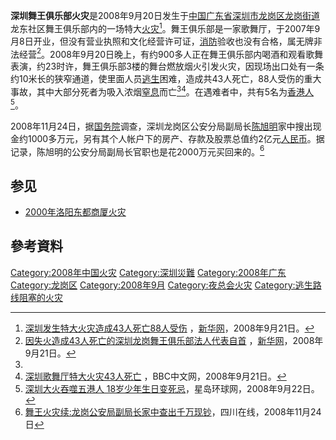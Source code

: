 {{Infobox Conflagration
|title=深圳舞王俱乐部火灾
|location={{CHN}}[[廣東|廣東]][[深圳|深圳]]
|date=2008年9月20日
|time=23时许
|timezone=[[UTC+8|UTC+8]]
|cause=室內燃放烟火
|class=特別重大火災（中國消防分級）
|fatalities=43人
|injuries=88人
}}

'''深圳舞王俱乐部火灾'''是2008年9月20日发生于[[中华人民共和国|中国]][[广东省|广东省]][[深圳市|深圳市]][[龙岗区|龙岗区]][[龙岗街道_(深圳市)|龙岗街道]]龙东社区舞王俱乐部内的一场特大[[火灾|火灾]]<ref name="深圳发生特大火灾造成43人死亡88人受伤">[http://news.xinhuanet.com/newscenter/2008-09/21/content_10086290.htm 深圳发生特大火灾造成43人死亡88人受伤] {{Wayback|url=http://news.xinhuanet.com/newscenter/2008-09/21/content_10086290.htm |date=20090825033808 }}，[[新华网|新华网]]，2008年9月21日。</ref>。舞王俱乐部是一家歌舞厅，于2007年9月8日开业，但没有营业执照和文化经营许可证，[[消防|消防]]验收也没有合格，属无牌非法经营<ref>[http://news.xinhuanet.com/newscenter/2008-09/21/content_10087722.htm 因失火造成43人死亡的深圳龙岗舞王俱乐部法人代表自首] {{Wayback|url=http://news.xinhuanet.com/newscenter/2008-09/21/content_10087722.htm |date=20150702093615 }}，[[新华网|新华网]]，2008年9月21日。</ref>。2008年9月20日晚上，有约900多人正在舞王俱乐部内喝酒和观看歌舞表演，约23时许，舞王俱乐部3楼的舞台燃放烟火引发火灾，因现场出口处有一条约10米长的狭窄通道，使里面人员[[走火警|逃生]]困难，造成共43人死亡，88人受伤的重大事故，其中大部分死者为吸入浓烟[[窒息|窒息]]而亡<ref name="深圳发生特大火灾造成43人死亡88人受伤" /><ref>[http://news.bbc.co.uk/chinese/simp/hi/newsid_7620000/newsid_7627700/7627768.stm 深圳歌舞厅特大火灾43人死亡] {{Wayback|url=http://news.bbc.co.uk/chinese/simp/hi/newsid_7620000/newsid_7627700/7627768.stm |date=20171005205233 }}，BBC中文网，2008年9月21日。</ref>。在遇难者中，共有5名为[[香港人|香港人]]<ref>[http://www.singtaonet.com/hongkong/200809/t20080922_867480.html 深圳大火吞噬五港人 18岁少年生日变死忌]，星岛环球网，2008年9月22日。</ref>。

2008年11月24日，据[[中华人民共和国国务院|国务院]]调查，深圳龙岗区公安分局副局长[[陈旭明|陈旭明]]家中搜出现金约1000多万元，另有其个人帐户下的房产、存款及股票总值约2亿元[[人民币|人民币]]。据记录，陈旭明的公安分局副局长官职也是花2000万元买回来的。<ref>[http://news.163.com/08/1124/21/4RHVR0EA0001124J.html 舞王火灾续:龙岗公安局副局长家中查出千万现钞]{{Dead link|date=2020年1月 |bot=InternetArchiveBot |fix-attempted=yes }}，四川在线，2008年11月24日</ref>

== 参见 ==
*[[洛阳“12·25”火灾|2000年洛阳东都商厦火灾]]

==參考資料==
<div class="references-small">
<references />
</div>

[[Category:2008年中国火灾|Category:2008年中国火灾]]
[[Category:深圳災難|Category:深圳災難]]
[[Category:2008年广东|Category:2008年广东]]
[[Category:龙岗区|Category:龙岗区]]
[[Category:2008年9月|Category:2008年9月]]
[[Category:夜总会火灾|Category:夜总会火灾]]
[[Category:逃生路线阻塞的火灾|Category:逃生路线阻塞的火灾]]